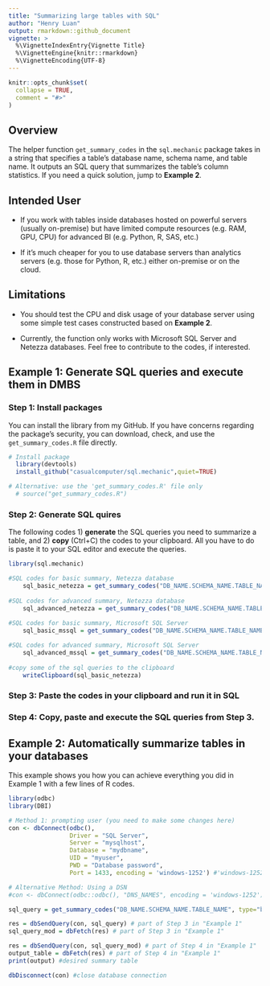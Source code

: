 ```yaml
---
title: "Summarizing large tables with SQL"
author: "Henry Luan"
output: rmarkdown::github_document 
vignette: >
  %\VignetteIndexEntry{Vignette Title}
  %\VignetteEngine{knitr::rmarkdown}
  %\VignetteEncoding{UTF-8}
---
```


```r
knitr::opts_chunk$set(
  collapse = TRUE,
  comment = "#>"
)
```

## Overview

The helper function `get_summary_codes` in the `sql.mechanic` package takes in a string that specifies a table's database name, schema name, and table name. It outputs an SQL query that summarizes the table's column statistics. If you need a quick solution, jump to **Example 2**.

## Intended User

-   If you work with tables inside databases hosted on powerful servers (usually on-premise) but have limited compute resources (e.g. RAM, GPU, CPU) for advanced BI (e.g. Python, R, SAS, etc.)

-   If it's much cheaper for you to use database servers than analytics servers (e.g. those for Python, R, etc.) either on-premise or on the cloud.

## Limitations

-   You should test the CPU and disk usage of your database server using some simple test cases constructed based on **Example 2**.

-   Currently, the function only works with Microsoft SQL Server and Netezza databases. Feel free to contribute to the codes, if interested.

## Example 1: Generate SQL queries and execute them in DMBS

###   Step 1: Install packages

You can install the library from my GitHub. If you have concerns regarding the package's security, you can download, check, and use the `get_summary_codes.R` file directly.

```r
# Install package
  library(devtools)
  install_github("casualcomputer/sql.mechanic",quiet=TRUE)

# Alternative: use the 'get_summary_codes.R' file only
  # source("get_summary_codes.R")
```

###   Step 2: Generate SQL quires

The following codes 1) **generate** the SQL queries you need to summarize a table, and 2) **copy** (Ctrl+C) the codes to your clipboard. All you have to do is paste it to your SQL editor and execute the queries.

```r
library(sql.mechanic)

#SQL codes for basic summary, Netezza database 
    sql_basic_netezza = get_summary_codes("DB_NAME.SCHEMA_NAME.TABLE_NAME", type="basic", dbtype="Netezza")   
    
#SQL codes for advanced summary, Netezza database 
    sql_advanced_netezza = get_summary_codes("DB_NAME.SCHEMA_NAME.TABLE_NAME", type="advanced", dbtype="Netezza")   
    
#SQL codes for basic summary, Microsoft SQL Server 
    sql_basic_mssql = get_summary_codes("DB_NAME.SCHEMA_NAME.TABLE_NAME", type="basic", dbtype="MSSQL")  

#SQL codes for advanced summary, Microsoft SQL Server
    sql_advanced_mssql = get_summary_codes("DB_NAME.SCHEMA_NAME.TABLE_NAME", type="advanced", dbtype="MSSQL")  
    
#copy some of the sql queries to the clipboard    
    writeClipboard(sql_basic_netezza) 
```

###   Step 3: Paste the codes in your clipboard and run it in SQL

###   Step 4: Copy, paste and execute the SQL queries from Step 3.

## Example 2: Automatically summarize tables in your databases

This example shows you how you can achieve everything you did in Example 1 with a few lines of R codes.

```r
library(odbc)
library(DBI)

# Method 1: prompting user (you need to make some changes here)
con <- dbConnect(odbc(),
                 Driver = "SQL Server",
                 Server = "mysqlhost",
                 Database = "mydbname",
                 UID = "myuser",
                 PWD = "Database password",
                 Port = 1433, encoding = 'windows-1252') #'windows-1252' allows French to display properly

# Alternative Method: Using a DSN
#con <- dbConnect(odbc::odbc(), "DNS_NAMES", encoding = 'windows-1252')

sql_query = get_summary_codes("DB_NAME.SCHEMA_NAME.TABLE_NAME", type="basic", dbtype="Netezza") 

res = dbSendQuery(con, sql_query) # part of Step 3 in "Example 1"
sql_query_mod = dbFetch(res) # part of Step 3 in "Example 1"

res = dbSendQuery(con, sql_query_mod) # part of Step 4 in "Example 1"
output_table = dbFetch(res) # part of Step 4 in "Example 1"
print(output) #desired summary table

dbDisconnect(con) #close database connection
```
